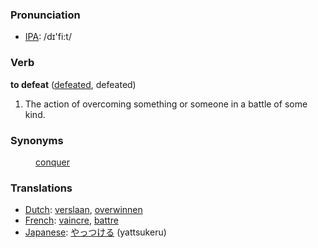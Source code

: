 === Pronunciation ===

*[[w:IPA|IPA]]: /d&#618;'fi:t/

=== Verb ===

'''to defeat''' ([[defeated]], defeated)

# The action of overcoming something or someone in a battle of some kind.

=== Synonyms ===
:[[conquer]]

=== Translations ===
*[[Dutch]]: [[verslaan]], [[overwinnen]]
*[[French]]: [[vaincre]], [[battre]]
*[[Japanese]]: [[やっつける]] (yattsukeru)